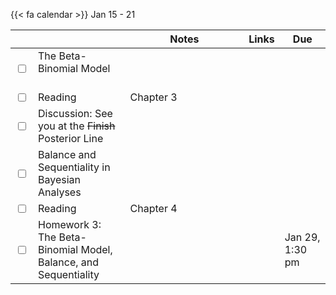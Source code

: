 {{< fa calendar >}} Jan 15 - 21


<table class="table-striped text-left table-bordered" align = "center">

  <thead>
    <th style="width:  3%"></th>
    <th style="width:  30%"></th>
    <th style="width:  40%">Notes</th>
    <th style="width:  8%">Links</th>
    <th style="width:  15%">Due</th>
  </thead>
  
 <tr>
    <td><input type="checkbox" /></td>
    <td> The Beta-Binomial Model &nbsp; &nbsp; </td>
    <td></td>
    <td><a href="https://mdogucu.github.io/stats115-wi24-slides/week03/3a-beta-binomial.html" target ="_blank"> <i class="fas fa-laptop" aria-hidden="true"
            title="External Link to Slides" target = "_blank"></i></a>
      </td>
    <td></td>
  </tr>
  
  <tr>
    <td><input type="checkbox" /></td>
    <td> Reading </td>
    <td>Chapter 3</td>
    <td><a href="https://www.bayesrulesbook.com" target ="_blank"> <i class="fas fa-book" aria-hidden="true"
            title="External Link to the Book" target = "_blank"></i></a></td>
    <td></td>
  </tr>
  
  
  <tr>
    <td><input type="checkbox" /></td>
    <td> Discussion: See you at the <s>Finish </s> Posterior Line</td>
    <td></td>
    <td><a href="https://mdogucu.github.io/stats115-wi24-slides/week03/3disc-racer-game.html" target ="_blank"> <i class="fas fa-laptop" aria-hidden="true"
            title="External Link to Slides" target = "_blank"></i></a>
    <a href="https://mdogucu.github.io/stats115-wi24-starter-codes/see_you_posterior_line.qmd" download> <i class="fa-brands fa-r-project" aria-hidden="true"
            title="External Link to Quarto File" target = "_blank"></i></a> <a href="https://www.gradescope.com/courses/690902/assignments/3969931" target ="_blank"> <i class="fas fa-edit" aria-hidden="true"
            title="External Link to Gradescope" target = "_blank"></i></a></td>
    <td></td>
  </tr>

  <tr>
    <td><input type="checkbox" /></td>
    <td> Balance and Sequentiality in Bayesian Analyses &nbsp; &nbsp; </td>
    <td></td>
    <td><a href="https://mdogucu.github.io/stats115-wi24-slides/week03/3b-balance-sequentiality.html" target ="_blank"> <i class="fas fa-laptop" aria-hidden="true"
            title="External Link to Slides" target = "_blank"></i></a>
      </td>
    <td></td>
  </tr>
  
  <tr>
    <td><input type="checkbox" /></td>
    <td> Reading </td>
    <td>Chapter 4</td>
    <td><a href="https://www.bayesrulesbook.com" target ="_blank"> <i class="fas fa-book" aria-hidden="true"
            title="External Link to the Book" target = "_blank"></i></a></td>
    <td></td>
  </tr>
  

  
  
  <tr>
    <td><input type="checkbox" /></td>
    <td> Homework 3: The Beta-Binomial Model, Balance, and Sequentiality &nbsp; &nbsp; </td>
    <td></td>
    <td><a href="https://www.gradescope.com/courses/690902/assignments/3964417" target ="_blank"> <i class="fas fa-edit" aria-hidden="true"
            title="External Link to Gradescope" target = "_blank"></i></a></td>
    <td>Jan 29, 1:30 pm</td>
  </tr>
    
        
</table>
